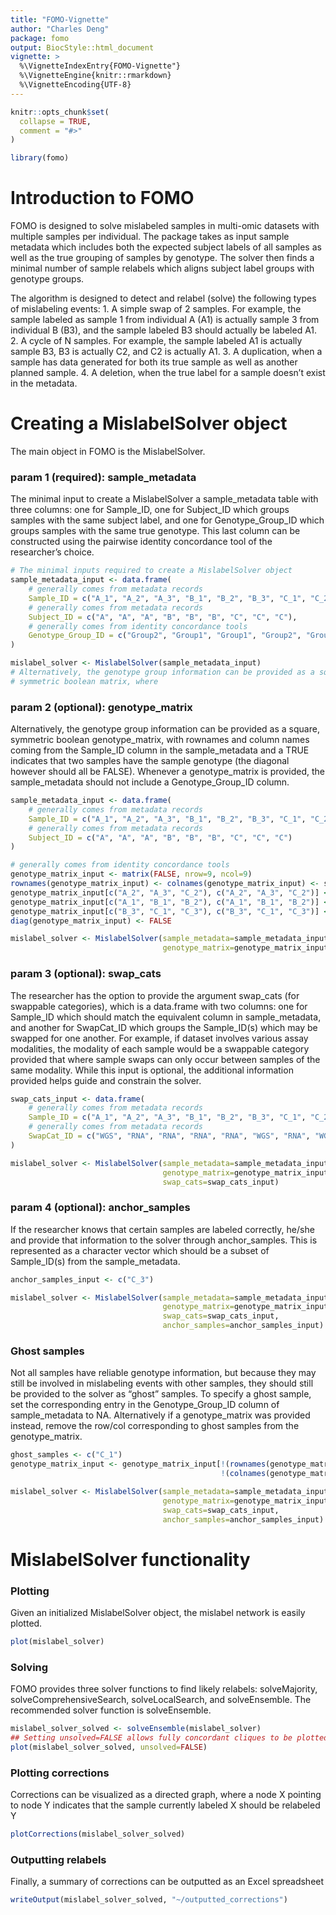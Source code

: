 ```yaml
---
title: "FOMO-Vignette"
author: "Charles Deng"
package: fomo
output: BiocStyle::html_document
vignette: >
  %\VignetteIndexEntry{FOMO-Vignette"}
  %\VignetteEngine{knitr::rmarkdown}
  %\VignetteEncoding{UTF-8}
---
```


```r
knitr::opts_chunk$set(
  collapse = TRUE,
  comment = "#>"
)
```

```r
library(fomo)
```

# Introduction to FOMO

FOMO is designed to solve mislabeled samples in multi-omic datasets with multiple
samples per individual. The package takes as input sample metadata which includes 
both the expected subject labels of all samples as well as the true grouping of 
samples by genotype. The solver then finds a minimal number of sample relabels 
which aligns subject label groups with genotype groups.

The algorithm is designed to detect and relabel (solve) the following types of
mislabeling events:
1. A simple swap of 2 samples. For example, the sample labeled as sample 1 from 
 individual A (A1) is actually sample 3 from individual B (B3), and the sample 
 labeled B3 should actually be labeled A1.
2. A cycle of N samples. For example, the sample labeled A1 is actually sample B3, 
 B3 is actually C2, and C2 is actually A1.
3. A duplication, when a sample has data generated for both its true sample as 
 well as another planned sample.
4. A deletion, when the true label for a sample doesn't exist in the metadata.

# Creating a MislabelSolver object

The main object in FOMO is the MislabelSolver. 

### param 1 (required): sample_metadata

The minimal input to create a MislabelSolver a sample_metadata table with three 
columns: one for Sample_ID, one for Subject_ID which groups samples with the 
same subject label, and one for Genotype_Group_ID which groups samples with the 
same true genotype. This last column can be constructed using the pairwise 
identity concordance tool of the researcher's choice.

```r

# The minimal inputs required to create a MislabelSolver object
sample_metadata_input <- data.frame(
    # generally comes from metadata records
    Sample_ID = c("A_1", "A_2", "A_3", "B_1", "B_2", "B_3", "C_1", "C_2", "C_3"),
    # generally comes from metadata records
    Subject_ID = c("A", "A", "A", "B", "B", "B", "C", "C", "C"),
    # generally comes from identity concordance tools
    Genotype_Group_ID = c("Group2", "Group1", "Group1", "Group2", "Group2", "Group3", "Group3", "Group1", "Group3")
)

mislabel_solver <- MislabelSolver(sample_metadata_input)
# Alternatively, the genotype group information can be provided as a square, 
# symmetric boolean matrix, where 

```

### param 2 (optional): genotype_matrix

Alternatively, the genotype group information can be provided as a square, 
symmetric boolean genotype_matrix, with rownames and column names coming from 
the Sample_ID column in the sample_metadata and a TRUE indicates that two samples 
have the sample genotype (the diagonal however should all be FALSE). Whenever
a genotype_matrix is provided, the sample_metadata should not include a 
Genotype_Group_ID column.

```r

sample_metadata_input <- data.frame(
    # generally comes from metadata records
    Sample_ID = c("A_1", "A_2", "A_3", "B_1", "B_2", "B_3", "C_1", "C_2", "C_3"),
    # generally comes from metadata records
    Subject_ID = c("A", "A", "A", "B", "B", "B", "C", "C", "C")
)

# generally comes from identity concordance tools
genotype_matrix_input <- matrix(FALSE, nrow=9, ncol=9)
rownames(genotype_matrix_input) <- colnames(genotype_matrix_input) <- sample_metadata_input$Sample_ID
genotype_matrix_input[c("A_2", "A_3", "C_2"), c("A_2", "A_3", "C_2")] <- TRUE
genotype_matrix_input[c("A_1", "B_1", "B_2"), c("A_1", "B_1", "B_2")] <- TRUE
genotype_matrix_input[c("B_3", "C_1", "C_3"), c("B_3", "C_1", "C_3")] <- TRUE
diag(genotype_matrix_input) <- FALSE

mislabel_solver <- MislabelSolver(sample_metadata=sample_metadata_input, 
                                  genotype_matrix=genotype_matrix_input)

```

### param 3 (optional): swap_cats

The researcher has the option to provide the argument swap_cats (for swappable
categories), which is a data.frame with two columns: one for Sample_ID which 
should match the equivalent column in sample_metadata, and another for SwapCat_ID 
which groups the Sample_ID(s) which may be swapped for one another. For example,
if dataset involves various assay modalities, the modality of each sample
would be a swappable category provided that where sample swaps can only occur 
between samples of the same modality. While this input is optional, the 
additional information provided helps guide and constrain the solver.

```r

swap_cats_input <- data.frame(
    # generally comes from metadata records
    Sample_ID = c("A_1", "A_2", "A_3", "B_1", "B_2", "B_3", "C_1", "C_2", "C_3"),
    # generally comes from metadata records
    SwapCat_ID = c("WGS", "RNA", "RNA", "RNA", "RNA", "WGS", "RNA", "WGS", "RNA")
)

mislabel_solver <- MislabelSolver(sample_metadata=sample_metadata_input, 
                                  genotype_matrix=genotype_matrix_input,
                                  swap_cats=swap_cats_input)

```

### param 4 (optional): anchor_samples

If the researcher knows that certain samples are labeled correctly, he/she
and provide that information to the solver through anchor_samples. This is 
represented as a character vector which should be a subset of Sample_ID(s)
from the sample_metadata.

```r

anchor_samples_input <- c("C_3")

mislabel_solver <- MislabelSolver(sample_metadata=sample_metadata_input, 
                                  genotype_matrix=genotype_matrix_input,
                                  swap_cats=swap_cats_input,
                                  anchor_samples=anchor_samples_input)

```

### Ghost samples

Not all samples have reliable genotype information, but because they may 
still be involved in mislabeling events with other samples, they should still 
be provided to the solver as "ghost" samples. To specify a ghost sample, set
the corresponding entry in the Genotype_Group_ID column of sample_metadata to NA.
Alternatively if a genotype_matrix was provided instead, remove the row/col 
corresponding to ghost samples from the genotype_matrix.

```r

ghost_samples <- c("C_1")
genotype_matrix_input <- genotype_matrix_input[!(rownames(genotype_matrix_input) %in% ghost_samples), 
                                               !(colnames(genotype_matrix_input) %in% ghost_samples)]

mislabel_solver <- MislabelSolver(sample_metadata=sample_metadata_input, 
                                  genotype_matrix=genotype_matrix_input,
                                  swap_cats=swap_cats_input,
                                  anchor_samples=anchor_samples_input)

```

# MislabelSolver functionality

### Plotting

Given an initialized MislabelSolver object, the mislabel network is easily plotted.

```r

plot(mislabel_solver)

```

### Solving

FOMO provides three solver functions to find likely relabels: solveMajority, 
solveComprehensiveSearch, solveLocalSearch, and solveEnsemble. The recommended 
solver function is solveEnsemble.

```r

mislabel_solver_solved <- solveEnsemble(mislabel_solver)
## Setting unsolved=FALSE allows fully concordant cliques to be plotted as well
plot(mislabel_solver_solved, unsolved=FALSE)

```

### Plotting corrections

Corrections can be visualized as a directed graph, where a node X pointing to 
node Y indicates that the sample currently labeled X should be relabeled Y

```r

plotCorrections(mislabel_solver_solved)

```

### Outputting relabels

Finally, a summary of corrections can be outputted as an Excel spreadsheet

```r

writeOutput(mislabel_solver_solved, "~/outputted_corrections")

```